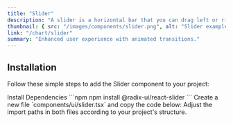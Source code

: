 ```yaml
---
title: "Slider"
description: "A slider is a horizontal bar that you can drag left or right to select a value within a range, similar to adjusting volume."
thumbnail: { src: "/images/components/slider.png", alt: "Slider example" }
link: "/chart/slider"
summary: "Enhanced user experience with animated transitions."
---
```


<ComponentPreview name="slider-demo" />

## Installation

Follow these simple steps to add the Slider component to your project:

<Steps>

<Step>
Install Dependencies
</Step>
```npm
npm install @radix-ui/react-slider
```

<Step>
Create a new file `components/ui/slider.tsx` and copy the code below:
</Step>

<CollapsibleSource name="slider" />

<Step>
Adjust the import paths in both files according to your project's structure.
</Step>

</Steps>